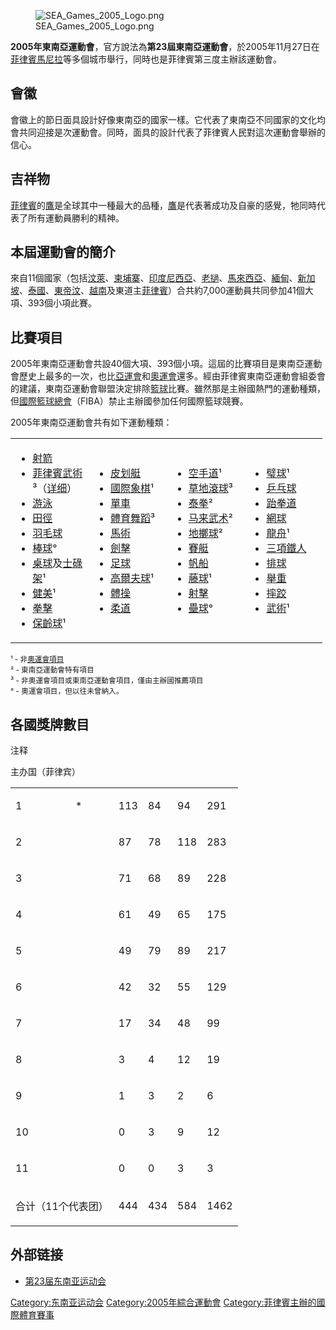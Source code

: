 [[File:SEA_Games_2005_Logo.png|thumb]]

'''2005年東南亞運動會'''，官方說法為'''第23屆東南亞運動會'''，於2005年11月27日在[[菲律賓|菲律賓]][[馬尼拉|馬尼拉]]等多個城市舉行，同時也是菲律賓第三度主辦該運動會。

== 會徽 ==
會徽上的節日面具設計好像東南亞的國家一樣。它代表了東南亞不同國家的文化均會共同迎接是次運動會。同時，面具的設計代表了菲律賓人民對這次運動會舉辦的信心。

== 吉祥物 ==
[[菲律賓|菲律賓]]的[[鷹|鷹]]是全球其中一種最大的品種，[[鷹|鷹]]是代表著成功及自豪的感覺，牠同時代表了所有運動員勝利的精神。

== 本屆運動會的簡介 ==
來自11個國家（包括[[汶萊|汶萊]]、[[柬埔寨|柬埔寨]]、[[印度尼西亞|印度尼西亞]]、[[老撾|老撾]]、[[馬來西亞|馬來西亞]]、[[緬甸|緬甸]]、[[新加坡|新加坡]]、[[泰國|泰國]]、[[東帝汶|東帝汶]]、[[越南|越南]]及東道主[[菲律賓|菲律賓]]）合共約7,000運動員共同參加41個大項、393個小項此賽。

== 比賽項目 ==
2005年東南亞運動會共設40個大項、393個小項。這屆的比賽項目是東南亞運動會歷史上最多的一次，也比[[亞運會|亞運會]]和[[奧運會|奧運會]]還多。經由菲律賓東南亞運動會組委會的建議，東南亞運動會聯盟決定排除[[籃球|籃球]]比賽。雖然那是主辦國熱門的運動種類，但[[國際籃球總會|國際籃球總會]]（FIBA）禁止主辦國參加任何國際籃球競賽。

2005年東南亞運動會共有如下運動種類：
{| width=99%
|valign=top width=25%|
*[[射箭|射箭]]
*[[菲律賓武術|菲律賓武術]]³（[[2005年东南亚运动会菲律宾武术比赛|详细]]）
*[[游泳|游泳]]
*[[田徑|田徑]]
*[[羽毛球|羽毛球]]
*[[棒球|棒球]]°
*[[桌球|桌球]]及[[士碌架|士碌架]]¹
*[[健美|健美]]¹
*[[拳擊|拳擊]]
*[[保齡球|保齡球]]¹

|valign=top width=25%|
*[[皮划艇|皮划艇]]
*[[國際象棋|國際象棋]]¹
*[[單車|單車]]
*[[體育舞蹈|體育舞蹈]]³
*[[馬術|馬術]]
*[[劍擊|劍擊]]
*[[足球|足球]]
*[[高爾夫球|高爾夫球]]¹
*[[體操|體操]]
*[[柔道|柔道]]

|valign=top width=25%|
*[[空手道|空手道]]¹
*[[草地滾球|草地滾球]]³
*[[泰拳|泰拳]]²
*[[马来武术|马来武术]]²
*[[地擲球|地擲球]]²
*[[賽艇|賽艇]]
*[[帆船|帆船]]
*[[藤球|藤球]]¹
*[[射擊|射擊]]
*[[壘球|壘球]]°

|valign=top width=25%|
*[[璧球|璧球]]¹
*[[乒乓球|乒乓球]]
*[[跆拳道|跆拳道]]
*[[網球|網球]]
*[[龍舟|龍舟]]¹
*[[三項鐵人|三項鐵人]]
*[[排球|排球]]
*[[舉重|舉重]]
*[[摔跤|摔跤]]
*[[武術|武術]]¹</td></table>
|}

<small>¹ - 非[[奧運會項目|奧運會項目]]<br />
² - 東南亞運動會特有項目<br />
³ - 非奧運會項目或東南亞運動會項目，僅由主辦國推薦項目<br />
° - 奧運會項目，但以往未曾納入。</small>

== 各國獎牌數目 ==
;注释
{{Colorbox|#ccccff| <nowiki>*</nowiki> }} 主办国（菲律宾）
{| {{RankedMedalTable|class=wikitable sortable plainrowheaders|caption=2005年东南亚运动会奖牌榜}}
|-style="background:#ccccff"
|1||align=left|{{flagIOC2team|PHI|2005年东南亚运动会}}*||113||84||94||291
|-
|2||align=left|{{flagIOC2team|THA|2005年东南亚运动会}}||87||78||118||283
|-
|3||align=left|{{flagIOC2team|VIE|2005年東南亞運動會}}||71||68||89||228
|-
|4||align=left|{{flagIOC2team|MAS|2005年東南亞運動會}}||61||49||65||175
|-
|5||align=left|{{flagIOC2team|INA|2005年東南亞運動會}}||49||79||89||217
|-
|6||align=left|{{flagIOC2team|SIN|2005年東南亞運動會}}||42||32||55||129
|-
|7||align=left|{{flagIOC2team|MYA|2005年東南亞運動會}}||17||34||48||99
|-
|8||align=left|{{flagIOC2team|LAO|2005年東南亞運動會}}||3||4||12||19 
|-
|9||align=left|{{flagIOC2team|BRU|2005年東南亞運動會}}||1||3||2||6
|-
|10||align=left|{{flagIOC2team|CAM|2005年東南亞運動會}}||0||3||9||12
|-
|11||align=left|{{flagIOC2team|TLS|2005年東南亞運動會}}||0||0||3||3
|-
!colspan=2|合计（11个代表团）!!444!!434!!584!!1462
|}

== 外部链接 ==
*[https://web.archive.org/web/20060128060716/http://www.2005seagames.com.ph/sponsors.html 第23届东南亚运动会]

{{東南亞運動會}}

[[Category:东南亚运动会|Category:东南亚运动会]]
[[Category:2005年綜合運動會|Category:2005年綜合運動會]]
[[Category:菲律賓主辦的國際體育賽事|Category:菲律賓主辦的國際體育賽事]]